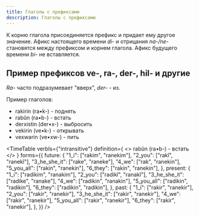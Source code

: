 ```yaml
---
title: Глаголы с префиксами
description: Глаголы с префиксами
---
```


К корню глагола присоединяется префикс и придает ему другое значение. Афикс настоящего времени _di-_ и отрицания _na-/ne-_ становятся между префиксом и корнем глагола. Афикс будущего времени _bi-_ не вставляется.

## Пример префиксов ve-, ra-, der-, hil- и другие

_Ra-_ часто подразумевает "вверх", _der-_ - из.

Пример глаголов:

- rakirin (ra•k-) - поднять
- rabûn (ra•b-) - встать
- derxistin (der•x-) - выбросить
- vekirin (ve•k-) - открывать
- vexwarin (ve•xw-) - пить



<TimeTable
  verbIs={"intransitive"}
  definition={
    <>
      rabûn (ra•b-) - <Vi /> встать
    </>
  }
  forms={{
    future: {
      "1_i": ["rakim", "ranekim"],
      "2_you": ["rakî", "ranekî"],
      "3_he_she_it": ["rake", "raneke"],
      "4_we": ["rak", "ranekin"],
      "5_you_all": ["rakin", "ranekin"],
      "6_they": ["rakin", "ranekin"],
    },
    present: {
      "1_i": ["radikim", "ranakim"],
      "2_you": ["radikî", "ranakî"],
      "3_he_she_it": ["radike", "ranake"],
      "4_we": ["radikin", "ranakin"],
      "5_you_all": ["radikin", "radikin"],
      "6_they": ["radikin", "radikin"],
    },
    past: {
      "1_i": ["rakir", "ranekir"],
      "2_you": ["rakir", "ranekir"],
      "3_he_she_it": ["rakir", "ranekir"],
      "4_we": ["rakir", "ranekir"],
      "5_you_all": ["rakir", "ranekir"],
      "6_they": ["rakir", "ranekir"],
    },
  }}
/>
